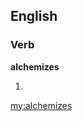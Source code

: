 ==English==

===Verb===
'''alchemizes'''

# {{third-person singular of|alchemize}}

[[my:alchemizes]]